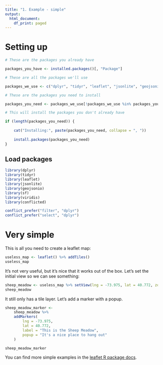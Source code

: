 ```yaml
---
title: "1. Example - simple"
output:
  html_document:
    df_print: paged
---
```


# Setting up

<!-- install packages -->

```r

# These are the packages you already have

packages_you_have <- installed.packages()[, "Package"]

# These are all the packages we'll use

packages_we_use <- c("dplyr", "tidyr", "leaflet", "jsonlite", "geojsonio", "sf", "viridisLite", "conflicted")

# These are the packages you need to install

packages_you_need <- packages_we_use[!packages_we_use %in% packages_you_have]

# This will install the packages you don't already have

if (length(packages_you_need)) {
    
    cat("Installing:", paste(packages_you_need, collapse = ", "))
    
    install.packages(packages_you_need)
}

```

## Load packages

```r

library(dplyr)
library(tidyr)
library(leaflet)
library(jsonlite)
library(geojsonio)
library(sf)
library(viridis)
library(conflicted)

conflict_prefer("filter", "dplyr")
conflict_prefer("select", "dplyr")

```

# Very simple

This is all you need to create a leaflet map:

```r

useless_map <- leaflet() %>% addTiles()
useless_map

```

It's not very useful, but it's nice that it works out of the box. Let's set the initial view so we can see something:

```r

sheep_meadow <- useless_map %>% setView(lng = -73.975, lat = 40.772, zoom = 15)
sheep_meadow

```

It still only has a tile layer. Let's add a marker with a popup.

```r

sheep_meadow_marker <- 
    sheep_meadow %>% 
    addMarkers(
        lng = -73.975, 
        lat = 40.772, 
        label = "This is the Sheep Meadow",
        popup = "It's a nice place to hang out"
    )

sheep_meadow_marker

```

You can find more simple examples in the [leaflet R package docs](https://rstudio.github.io/leaflet/articles/).
